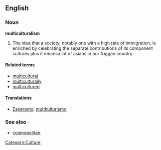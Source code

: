 ==English==

===Noun===
'''multiculturalism'''

#The idea that a society, notably one with a high rate of immigration, is enriched by celebrating the separate contributions of its component cultures plus it meansa lot of asians in our friggan country.

====Related terms====
*[[multicultural]]
*[[multiculturally]]
*[[multicultured]]

====Translations====
*[[Esperanto]]: [[multkulturismo]]

===See also===
*[[cosmopolitan]]

[[Category:Culture]]
